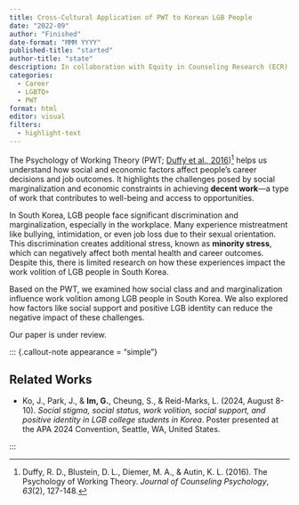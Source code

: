 ```yaml
---
title: Cross-Cultural Application of PWT to Korean LGB People
date: "2022-09"
author: "Finished"
date-format: "MMM YYYY"
published-title: "started"
author-title: "state"
description: In collaboration with Equity in Counseling Research (ECR) team
categories: 
  - Career
  - LGBTQ+
  - PWT
format: html
editor: visual
filters:
  - highlight-text
---
```


The Psychology of Working Theory (PWT; [Duffy et al., 2016](https://www.drryanduffy.com/uploads/3/1/7/2/31724447/duffy_et_al.__2016__pwt.pdf))[^1] helps us understand how social and economic factors affect people's career decisions and job outcomes. It highlights the challenges posed by social marginalization and economic constraints in achieving **decent work**---a type of work that contributes to well-being and access to opportunities.

[^1]: Duffy, R. D., Blustein, D. L., Diemer, M. A., & Autin, K. L. (2016). The Psychology of Working Theory. *Journal of Counseling Psychology*, *63*(2), 127-148.

In South Korea, LGB people face significant discrimination and marginalization, especially in the workplace. Many experience mistreatment like bullying, intimidation, or even job loss due to their sexual orientation. This discrimination creates additional stress, known as **minority stress**, which can negatively affect both mental health and career outcomes. Despite this, there is limited research on how these experiences impact the work volition of LGB people in South Korea.

Based on the PWT, we examined how social class and and marginalization influence work volition among LGB people in South Korea. We also explored how factors like social support and positive LGB identity can reduce the negative impact of these challenges.

[Our paper is under review.]{color="#FFD479"}

::: {.callout-note appearance = "simple"}

## Related Works

-   Ko, J., Park, J., & **Im, G.**, Cheung, S., & Reid-Marks, L. (2024, August 8-10). *Social stigma, social status, work volition, social support, and positive identity in LGB college students in Korea*. Poster presented at the APA 2024 Convention, Seattle, WA, United States.

:::
